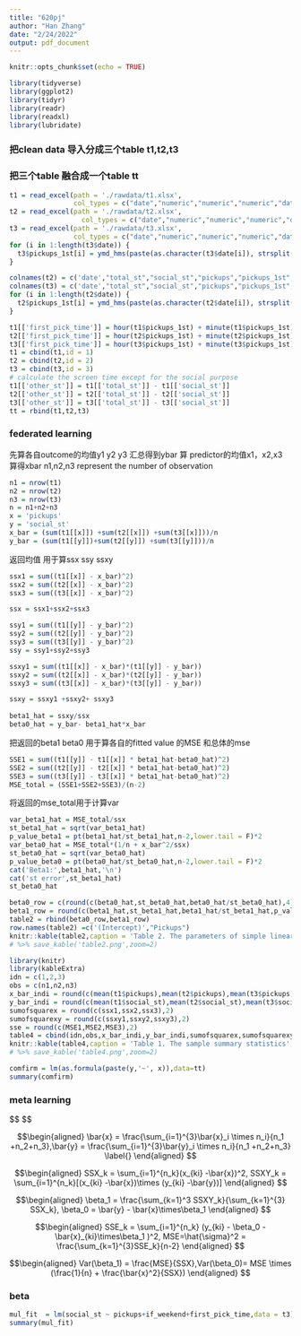 ```yaml
---
title: "620pj"
author: "Han Zhang"
date: "2/24/2022"
output: pdf_document
---
```


```r
knitr::opts_chunk$set(echo = TRUE)
```

```r
library(tidyverse)
library(ggplot2)
library(tidyr)
library(readr)
library(readxl)
library(lubridate)
```

### 把clean data 导入分成三个table t1,t2,t3
### 把三个table 融合成一个table tt
```r
t1 = read_excel(path = './rawdata/t1.xlsx',
                col_types = c("date","numeric","numeric","numeric","date",'text','logical'))
t2 = read_excel(path = './rawdata/t2.xlsx',
                  col_types = c("date","numeric","numeric","numeric","date",'text','logical'))
t3 = read_excel(path = './rawdata/t3.xlsx',
                col_types = c("date","numeric","numeric","numeric","date",'text','logical'))
for (i in 1:length(t3$date)) {
  t3$pickups_1st[i] = ymd_hms(paste(as.character(t3$date[i]), strsplit(as.character(t3$pickups_1st[i]),split = " ")[[1]][2]))
}

colnames(t2) = c('date',"total_st","social_st","pickups","pickups_1st","weekday","if_weekend")
colnames(t3) = c('date',"total_st","social_st","pickups","pickups_1st","weekday","if_weekend")
for (i in 1:length(t2$date)) {
  t2$pickups_1st[i] = ymd_hms(paste(as.character(t2$date[i]), strsplit(as.character(t2$pickups_1st[i]),split = " ")[[1]][2]))
}

t1[['first_pick_time']] = hour(t1$pickups_1st) + minute(t1$pickups_1st)/60
t2[['first_pick_time']] = hour(t2$pickups_1st) + minute(t2$pickups_1st)/60
t3[['first_pick_time']] = hour(t3$pickups_1st) + minute(t3$pickups_1st)/60
t1 = cbind(t1,id = 1)
t2 = cbind(t2,id = 2)
t3 = cbind(t3,id = 3)
# calculate the screen time except for the social purpose 
t1[['other_st']] = t1[['total_st']] - t1[['social_st']]
t2[['other_st']] = t2[['total_st']] - t2[['social_st']]
t3[['other_st']] = t3[['total_st']] - t3[['social_st']]
tt = rbind(t1,t2,t3)
```


### federated learning
先算各自outcome的均值y1 y2 y3 汇总得到ybar
算 predictor的均值x1，x2,x3  算得xbar
n1,n2,n3 represent the number of observation
```r
n1 = nrow(t1)
n2 = nrow(t2)
n3 = nrow(t3)
n = n1+n2+n3
x = 'pickups'
y = 'social_st'
x_bar = (sum(t1[[x]]) +sum(t2[[x]]) +sum(t3[[x]]))/n
y_bar = (sum(t1[[y]])+sum(t2[[y]]) +sum(t3[[y]]))/n

```
返回均值 用于算ssx ssy ssxy
```r
ssx1 = sum((t1[[x]] - x_bar)^2)
ssx2 = sum((t2[[x]] - x_bar)^2)
ssx3 = sum((t3[[x]] - x_bar)^2)

ssx = ssx1+ssx2+ssx3

ssy1 = sum((t1[[y]] - y_bar)^2)
ssy2 = sum((t2[[y]] - y_bar)^2)
ssy3 = sum((t3[[y]] - y_bar)^2)
ssy = ssy1+ssy2+ssy3

ssxy1 = sum((t1[[x]] - x_bar)*(t1[[y]] - y_bar))
ssxy2 = sum((t2[[x]] - x_bar)*(t2[[y]] - y_bar))
ssxy3 = sum((t3[[x]] - x_bar)*(t3[[y]] - y_bar))

ssxy = ssxy1 +ssxy2+ ssxy3
  
beta1_hat = ssxy/ssx
beta0_hat = y_bar- beta1_hat*x_bar
```

把返回的beta1 beta0 用于算各自的fitted value 的MSE
和总体的mse

```r
SSE1 = sum((t1[[y]] - t1[[x]] * beta1_hat-beta0_hat)^2)
SSE2 = sum((t2[[y]] - t2[[x]] * beta1_hat-beta0_hat)^2)
SSE3 = sum((t3[[y]] - t3[[x]] * beta1_hat-beta0_hat)^2)
MSE_total = (SSE1+SSE2+SSE3)/(n-2)
```

将返回的mse_total用于计算var

```r
var_beta1_hat = MSE_total/ssx
st_beta1_hat = sqrt(var_beta1_hat)
p_value_beta1 = pt(beta1_hat/st_beta1_hat,n-2,lower.tail = F)*2
var_beta0_hat = MSE_total*(1/n + x_bar^2/ssx)
st_beta0_hat = sqrt(var_beta0_hat)
p_value_beta0 = pt(beta0_hat/st_beta0_hat,n-2,lower.tail = F)*2
cat('Beta1:',beta1_hat,'\n')
cat('st error',st_beta1_hat)
st_beta0_hat

```
```r
beta0_row = c(round(c(beta0_hat,st_beta0_hat,beta0_hat/st_beta0_hat),4),format(p_value_beta0,scientific = T,digits = 4))
beta1_row = round(c(beta1_hat,st_beta1_hat,beta1_hat/st_beta1_hat,p_value_beta1),4)
table2 = rbind(beta0_row,beta1_row)
row.names(table2) =c('(Intercept)',"Pickups")
knitr::kable(table2,caption = 'Table 2. The parameters of simple linear model', align ='cccc',col.names= c('Estimate','Std. Error','t value','P value'))%>% kable_styling(bootstrap_options = c("striped"),full_width = F)
# %>% save_kable('table2.png',zoom=2)
```


```r
library(knitr)
library(kableExtra)
idn = c(1,2,3)
obs = c(n1,n2,n3)
x_bar_indi = round(c(mean(t1$pickups),mean(t2$pickups),mean(t3$pickups)),2)
y_bar_indi = round(c(mean(t1$social_st),mean(t2$social_st),mean(t3$social_st)),2)
sumofsquarex = round(c(ssx1,ssx2,ssx3),2)
sumofsquarexy = round(c(ssxy1,ssxy2,ssxy3),2)
sse = round(c(MSE1,MSE2,MSE3),2)
table4 = cbind(idn,obs,x_bar_indi,y_bar_indi,sumofsquarex,sumofsquarexy,sse)
knitr::kable(table4,caption = 'Table 1. The sample summary statistics',align ='ccccccc',col.names= c('ID','Observations Number (n)','Average of Pickup\n Times (X)','Average of Social Screen Time (Y)','SSX','SSXY','SSE'))%>% kable_styling(bootstrap_options = c("striped"),full_width = F)
# %>% save_kable('table4.png',zoom=2)
```



```r
comfirm = lm(as.formula(paste(y,'~', x)),data=tt)
summary(comfirm)
```
### meta learning

$$\begin{equation} 
\bar{x} = \frac{\sum_{i=1}^{3}\bar{x}_i \times n_i}{n_1 +n_2+n_3}, \bar{y} = \frac{\sum_{i=1}^{3}\bar{y}_i \times n_i}{n_1 +n_2+n_3}\\
SSX_k = \sum_{i=1}^{n_k}(x_{ki} -\bar{x})^2, SSXY_k = \sum_{i=1}^{n_k}[(x_{ki} -\bar{x})\times (y_{ki} -\bar{y})] \\ \beta_1 = \frac{\sum_{k=1}^3 SSXY_k}{\sum_{k=1}^{3} SSX_k}, \beta_0 = \bar{y} - \bar{x}\times\beta_1 \\
SSE_k = \sum_{i=1}^{n_k} (y_{ki} - \beta_0 -\bar{x}_{ki}\times\beta_1 )^2, 
MSE=\hat{\sigma}^2 = \frac{\sum_{k=1}^{3}SSE_k}{n-2} \\
Var(\beta_1) = \frac{\hat{\sigma}^2}{SSX},Var(\beta_0)= \hat{\sigma}^2 \times (\frac{1}{n} + \frac{\bar{x}^2}{SSX})

\end{equation}
$$


$$\begin{aligned}
\bar{x} = \frac{\sum_{i=1}^{3}\bar{x}_i \times n_i}{n_1 +n_2+n_3},\bar{y} = \frac{\sum_{i=1}^{3}\bar{y}_i \times n_i}{n_1 +n_2+n_3}
\label{}
\end{aligned}
$$

$$\begin{aligned}
SSX_k = \sum_{i=1}^{n_k}(x_{ki} -\bar{x})^2, SSXY_k = \sum_{i=1}^{n_k}[(x_{ki} -\bar{x})\times (y_{ki} -\bar{y})]
\end{aligned}
$$

$$\begin{aligned}
\beta_1 = \frac{\sum_{k=1}^3 SSXY_k}{\sum_{k=1}^{3} SSX_k}, \beta_0 = \bar{y} - \bar{x}\times\beta_1
\end{aligned}
$$


$$\begin{aligned}
SSE_k = \sum_{i=1}^{n_k} (y_{ki} - \beta_0 -\bar{x}_{ki}\times\beta_1 )^2, 
MSE=\hat{\sigma}^2 = \frac{\sum_{k=1}^{3}SSE_k}{n-2}
\end{aligned}
$$


$$\begin{aligned}
Var(\beta_1) = \frac{MSE}{SSX},Var(\beta_0)= MSE \times (\frac{1}{n} + \frac{\bar{x}^2}{SSX})
\end{aligned}
$$

### beta 
```r
mul_fit  = lm(social_st ~ pickups+if_weekend+first_pick_time,data = t3)
summary(mul_fit)
```

